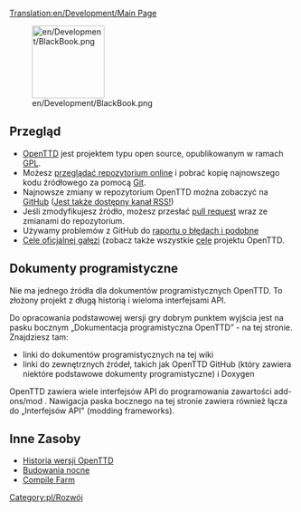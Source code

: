 [[Translation:en/Development/Main Page]]
{{pl/Development/Rozwój}}

[[File:en/Development/BlackBook.png|128px]]

==Przegląd==
* [[pl/Manual/Main Page|OpenTTD]] jest projektem typu open source, opublikowanym w ramach [http://www.gnu.org/copyleft/gpl.html GPL]. 
* Możesz [https://github.com/OpenTTD/OpenTTD przeglądać repozytorium online] i pobrać kopię najnowszego kodu źródłowego za pomocą [[pl/Git|Git]]. 
* Najnowsze zmiany w repozytorium OpenTTD można zobaczyć na [https://github.com/OpenTTD/OpenTTD/commits GitHub] ([https://github.com/OpenTTD/OpenTTD/commits/master.atom Jest także dostępny kanał RSS!])
* Jeśli zmodyfikujesz źródło, możesz przesłać [https://github.com/OpenTTD/OpenTTD/blob/master/CONTRIBUTING.md#pull-requests pull request] wraz ze zmianami do repozytorium.
* Używamy problemów z GitHub do [https://github.com/OpenTTD/OpenTTD/blob/master/CONTRIBUTING.md#using-the-issue-tracker raportu o błędach i podobne]
* [https://github.com/OpenTTD/OpenTTD/blob/master/CONTRIBUTING.md#project-goals Cele oficjalnej gałęzi] (zobacz także wszystkie [[pl/Development/Cele|cele]] projektu OpenTTD.

==Dokumenty programistyczne==
Nie ma jednego źródła dla dokumentów programistycznych OpenTTD.  To złożony projekt z długą historią i wieloma interfejsami API.

Do opracowania podstawowej wersji gry dobrym punktem wyjścia jest na pasku bocznym „Dokumentacja programistyczna OpenTTD” - na tej stronie. Znajdziesz tam:
* linki do dokumentów programistycznych na tej wiki
* linki do zewnętrznych źródeł, takich jak OpenTTD GitHub (który zawiera niektóre podstawowe dokumenty programistyczne) i Doxygen


OpenTTD zawiera wiele interfejsów API do programowania zawartości add-ons/mod . Nawigacja paska bocznego na tej stronie zawiera również łącza do „Interfejsów API" (modding frameworks).

==Inne Zasoby==

*[[pl/Archive/OpenTTD/Main Page|Historia wersji OpenTTD]]
*[[pl/Archive/Community/Wersje nightly|Budowania nocne]]
*[[pl/Archive/Community/Farma Kompilacji|Compile Farm]]

[[Category:pl/Rozwój]]